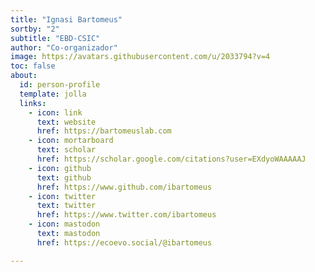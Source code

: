 ```yaml
---
title: "Ignasi Bartomeus"
sortby: "2"
subtitle: "EBD-CSIC"
author: "Co-organizador"
image: https://avatars.githubusercontent.com/u/2033794?v=4
toc: false
about:
  id: person-profile
  template: jolla
  links:
    - icon: link
      text: website
      href: https://bartomeuslab.com
    - icon: mortarboard
      text: scholar
      href: https://scholar.google.com/citations?user=EXdyoWAAAAAJ
    - icon: github
      text: github
      href: https://www.github.com/ibartomeus
    - icon: twitter
      text: twitter
      href: https://www.twitter.com/ibartomeus
    - icon: mastodon
      text: mastodon
      href: https://ecoevo.social/@ibartomeus

---
```


:::{#person-profile}
:::




